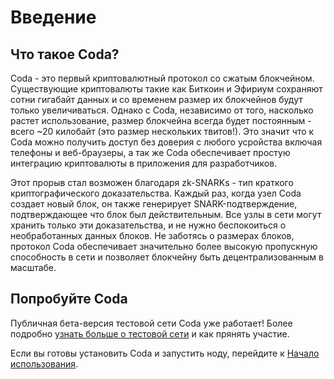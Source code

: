 
# Введение

## Что такое Coda?

Coda - это первый криптовалютный протокол со сжатым блокчейном. Существующие криптовалюты такие как Биткоин и Эфириум сохраняют сотни гигабайт данных и со временем размер их блокчейнов будут только увеличиваться. Однако c Coda, независимо от того, насколько растет использование, размер блокчейна всегда будет постоянным - всего ~20 килобайт (это размер нескольких твитов!). Это значит что к Coda можно получить доступ без доверия с любого усройства включая телефоны и веб-браузеры, а так же Coda обеспечивает простую интеграцию криптовалюты в приложения для разработчиков.

Этот прорыв стал возможен благодаря zk-SNARKs - тип краткого криптографического доказательства. Каждый раз, когда узел Coda создает новый блок, он также генерирует SNARK-подтверждение, подтверждающее что блок был действительным. Все узлы в сети могут хранить только эти доказательства, и не нужно беспокоиться о необработанных данных блоков. Не заботясь о размерах блоков, протокол Coda обеспечивает значительно более высокую пропускную способность в сети и позволяет блокчейну быть децентрализованным в масштабе.

## Попробуйте Coda

Публичная бета-версия тестовой сети Coda уже работает! Более подробно [узнать больше о тестовой сети](/testnet.html) и как прянять участие.

Если вы готовы установить Coda и запустить ноду, перейдите к [Начало использования](/docs/getting-started/).
